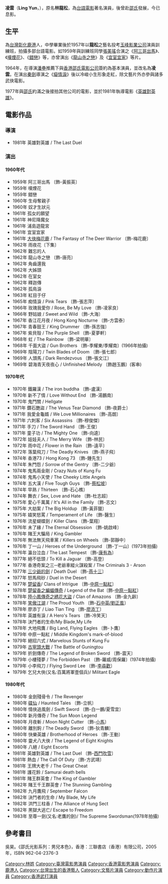{{藝人
|姓名 = 凌雲
|類型 = 男演員
|圖片 = 
|圖片尺寸 = 
|圖片簡介 = 
|原名 = 林龍松
|外文名 = 
|外文 =  
|羅馬拼音 = 
|英文名 = 
|暱稱 = 
|其他藝名 = 龍松
|國籍 = {{ROC}}
|民族 = 
|籍貫 = 
|出生日期 = {{birth_date_and _age|1941|5|21}}
|出生地點 = {{TWN-JPN}}[[臺中州|臺中州]][[彰化郡|彰化郡]]
|配偶 = {{marriage|[[葉楓|葉楓]]|1965|1983|reason=d.}} 
|出道日期 = 1959年
|出道作品 = 阿三哥出馬
|代表作 = 《嘆煙花》、《大俠梅花鹿》、《龍山寺之戀》、《痴情淚》、《千面大盜》、《青春鼓王》、《新不了情》、《雨中花》、《小樓殘夢》、《楚留香》、《楚留香之蝙蝠傳奇》
|著名角色 = [[中原一點紅|中原一點紅]]<br/>[[燕十三|燕十三]]<br/>[[西門吹雪|西門吹雪]]
|活躍年代 = 1959-1982年
|網站 = 
|獎項 = {{awards|award=華僑晚報十大明星金球獎 |year=1970年 |title=十大明星金球獎（影劇）<ref>{{cite web |url=http://blog.sina.com.cn/s/blog_678efa1e0102wrmz.html |title=歷屆華僑晚報之十大明星金球獎 |accessdate=2022-01-20 |archive-date=2017-08-03 |archive-url=https://web.archive.org/web/20170803130304/http://blog.sina.com.cn/s/blog_678efa1e0102wrmz.html |dead-url=no }}</ref>}}
|IMDb = 1783393
}}

'''凌雲'''（'''Ling Yun'''，{{bd|1941年|5月21日|catIdx=}}），原名'''林龍松'''，為[[台語電影|台語電影]]著名演員，後曾赴[[邵氏|邵氏]]發展，今已息影。

== 生平 ==
為[[台灣|台灣]][[彰化縣|彰化]][[鹿港鎮|鹿港]]人，中學畢業後於1957年以'''龍松'''之藝名投考[[玉峰影業公司|玉峰影業公司]]演員訓練班，拍攝多部台語電影。如1959年與訓練班同學[[張美瑤|張美瑤]]合演之《[[阿三哥出馬|阿三哥出馬]]》、《[[嘆煙花|嘆煙花]]》、《[[錯戀|錯戀]]》等，亦曾演出《[[龍山寺之戀|龍山寺之戀]]》及《[[宜室宜家|宜室宜家]]》等片。

1964年，在導演[[潘壘|潘壘]]推薦下與[[香港|香港]][[邵氏電影公司|邵氏電影公司]]簽約為基本演員，並改名為'''凌雲'''。在演出[[秦劍|秦劍]]導演之《[[癡情淚|癡情淚]]》後以冷峻小生形象走紅，除文藝片外亦參與諸多武俠電影。

1977年與[[邵氏|邵氏]]約滿之後接拍其他公司的電影，並於1981年執導電影《[[英雄對英雄|英雄對英雄]]》。

== 電影作品 ==
=== 導演 ===
*1981年 英雄對英雄 / The Last Duel 

=== 演出 ===
==== 1960年代 ====
*1959年 阿三哥出馬  〔飾-黃振英〕 
*1959年 嘆煙花
*1959年 錯戀
*1960年 生母奪親子
*1960年 奴才生狀元
*1961年 孤女的願望
*1961年 神尼降魔女
*1961年 浦島遊龍宮
*1961年 宜室宜家
*1961年 [[大俠梅花鹿|大俠梅花鹿]] / The Fantasy of The Deer Warrior 〔飾-梅花鹿〕
*1962年 雨夜花〔下集〕
*1962年 難忘的人
*1962年 龍山寺之戀 〔飾-唐亮〕
*1962年 角齒還我
*1962年 大姊頭 
*1962年 在室女
*1962年 釋迦傳
*1962年 孤鳥淚 
*1963年 紅目于仔
*1965年 痴情淚 / Pink Tears 〔飾-張志萍〕
*1966年 玫瑰我愛你 / Rose, Be My Love 〔飾-凌家良〕
*1966年 野姑娘 / Sweet and Wild 〔飾-大海〕
*1967年 香江花月夜 / Hong Kong Nocturne 〔飾-方雲泰〕 
*1967年 青春鼓王 / King Drummer 〔飾-孫志強〕
*1967年 紫貝殼 / The Purple Shell 〔飾-夏夢軒〕
*1968年 虹 / The Rainbow 〔飾-梁明華〕
*1968年 千面大盜 / Gun Brothers 〔飾-季耀東/季耀南〕(1966年拍攝)
*1969年 陰陽刀 / Twin Blades of Doom 〔飾-張七郎〕 
*1969年 人頭馬 / Dark Rendezvous 〔飾-張文江〕
*1969年 碧海青天夜夜心 / Unfinished Melody 〔飾趙玉鵬〕(客串)

==== 1970年代 ====
*1970年 鐵羅漢 / The iron buddha 〔飾-盧漢〕 
*1970年 新不了情 / Love Without End 〔飾-湯鵬南〕  
*1970年 鬼門關 / Hellgate
*1971年 鑽石艷盜 / The Venus Tear Diamond 〔飾-夜爵士〕  
*1971年 我愛金龜婿 / We Love Millionaires 〔飾-高朗〕
*1971年 六刺客 / Six Assassins 〔飾-穆俊傑〕  
*1971年 手刀 / The Sword Hand 〔飾-王俊〕  
*1971年 童子功 / The Mighty One  〔飾-向逵〕
*1972年 娃娃夫人 / The Merry Wife 〔飾-林民〕  
*1972年 雨中花 / Flower in the Rain 〔飾-遠平〕  
*1972年 落葉飛刀 / The Deadly Knives 〔飾-燕子飛〕   
*1974年 香港73 / Hong Kong 73 〔飾-鍾先生〕
*1974年 朱門怨 / Sorrow of the Gentry 〔飾-二少爺〕
*1974年 鬼馬兩金剛 / Crazy Nuts of Kung Fu 
*1974年 鬼馬小天使 / The Cheeky Little Angels  
*1974年 五大漢 / Five Tough Guys 〔飾-[[蔡松坡|蔡松坡]]〕  
*1974年 早熟 / Thirteen 〔飾-石心樵〕
*1974年 舞衣 / Sex, Love and Hate 〔飾-杜志超〕
*1975年 愛心千萬萬 / It's All in the Family 〔飾-志文〕
*1975年 大劫案 / The Big Holdup 〔飾-黃菲獵〕
*1975年 嬉笑怒罵 / Temperament of Life 〔飾-醫生〕
*1976年 流星蝴蝶劍 / Killer Clans 〔飾-葉翔〕
*1976年 未了緣 / The Eternal Obsession 〔飾-姚啟峰〕 
*1976年 賭王大騙局 / King Gambler  
*1976年 無法無天飛車黨 / Killers on Wheels  〔飾-郭靜中〕 
*1976年 丁一山 / Heroes of the Underground 〔飾-丁一山〕(1973年拍攝)
*1976年 瀛台泣血 / The Last Tempest 〔飾-[[康有為|康有為]]〕 
*1977年 絕不低頭 / To Kill a Jaguar 〔飾-高登〕
*1977年 香港奇案之三─老爺車縱火謀殺案 / The Criminals 3 - Arson
*1977年 [[三少爺的劍_(電影)|三少爺的劍]] / Death Duel  〔飾-[[燕十三|燕十三]]〕
*1977年 怒馬飛砂 / Duel in the Desert 
*1977年 [[楚留香_(1977年電影)|楚留香]]/ Clans of Intrigue 〔飾-[[中原一點紅|中原一點紅]]〕 
*1978年 [[楚留香之蝙蝠傳奇_(電影)|楚留香之蝙蝠傳奇]] / Legend of the Bat〔飾-[[中原一點紅|中原一點紅]]〕
*1978年 [[陸小鳳傳奇之綉花大盜|陸小鳳傳奇之綉花大盜]] / Clan of Amazons 〔飾-金九齡〕
*1978年 [[笑傲江湖_(1978年電影)|笑傲江湖]] / The Proud Youth 〔飾-[[石中英/劉正風|石中英/劉正風]]〕
*1978年 廖添丁 / Liao Tian Ting 〔飾-[[廖添丁|廖添丁]]〕
*1978年 英雄有淚 / A Hero's Tears  〔飾-冷笑天〕
*1978年 決鬥者的生命/My Blade,My Life
*1978年 大地飛鷹 / Big Land, Flying Eagles  〔飾-卜鷹〕
*1979年 中原一點紅 / Middle Kingdom's mark-of-blood  
*1979年 絕招六式 / Marvelous Stunts of Kung Fu  
*1979年 [[古寧頭大戰|古寧頭大戰]] / The Battle of Guningtou  
*1979年 折劍傳奇 / The Legend of Broken Sword 〔飾-震天〕
*1979年 小樓殘夢 / The Forbidden Past 〔飾-羅威/周保羅〕(1974年拍攝)
*1979年 小李飛刀 / Flying Sword Lee 〔飾-[[李尋歡|李尋歡]]〕
*1979年 乞兒大俠(又名:百萬將軍壹個兵)/ Militant Eagle

==== 1980年代 ====
*1980年 金劍殘骨令 / The Revenger     
*1980年 [[碟仙_(電影)|碟仙]] / Haunted Tales 〔飾-立帆〕   
*1980年 情俠追風劍 / Swift Sword 〔飾-白一鵬/夏雪宜〕    
*1980年 新月傳奇 / The Sun Moon Legend      
*1980年 月夜斬 / Moon Night Cutter  〔飾-[[小馬|小馬]]〕 
*1980年 離別鉤 / The Deadly Sword    〔飾-狄青麟〕
*1980年 快樂英雄 / Brotherhood of Heroes 〔飾-王動〕
*1980年 靈犬八大俠 / The Legend of Eight Knights   
*1980年 八絕 / Eight Escorts    
*1981年 英雄對英雄 / The Last Duel 〔飾-[[西門吹雪|西門吹雪]]〕   
*1981年 熱血 / The Call Of Duty 〔飾-方武靖〕   
*1981年 王牌大老千 / The Great Cheat  
*1981年 護花鈴 / Samurai death bells   
*1981年 賭王群英會 / The King of Gambler 
*1982年 賭王千王群英會 / The Stunning Gambling   
*1982年 九月鷹飛 / September Falcon   
*1982年 決鬥者的生命 / My Blade, My Life   
*1982年 洪門三柱香 / The Alliance of Hung Sect 
*1982年 黑獄大逃亡/ Escape to Freedom
*1983年 至尊一劍(又名:老鷹的劍)/ The Supreme Swordsman(1978年拍攝)

== 參考書目 ==
吳昊。《邵氏光影系列：男兒本色》，香港：三聯書店（香港）有限公司，2005年，ISBN 962-04-2376-3


[[Category:林姓|Category:林姓]]
[[Category:臺灣電影男演員|Category:臺灣電影男演員]]
[[Category:香港電影男演員|Category:香港電影男演員]]
[[Category:鹿港人|Category:鹿港人]]
[[Category:台灣出生的香港藝人|Category:台灣出生的香港藝人]]
[[Category:文藝片演員|Category:文藝片演員]]
[[Category:動作片演員|Category:動作片演員]]
[[Category:香港武打演員|Category:香港武打演員]]